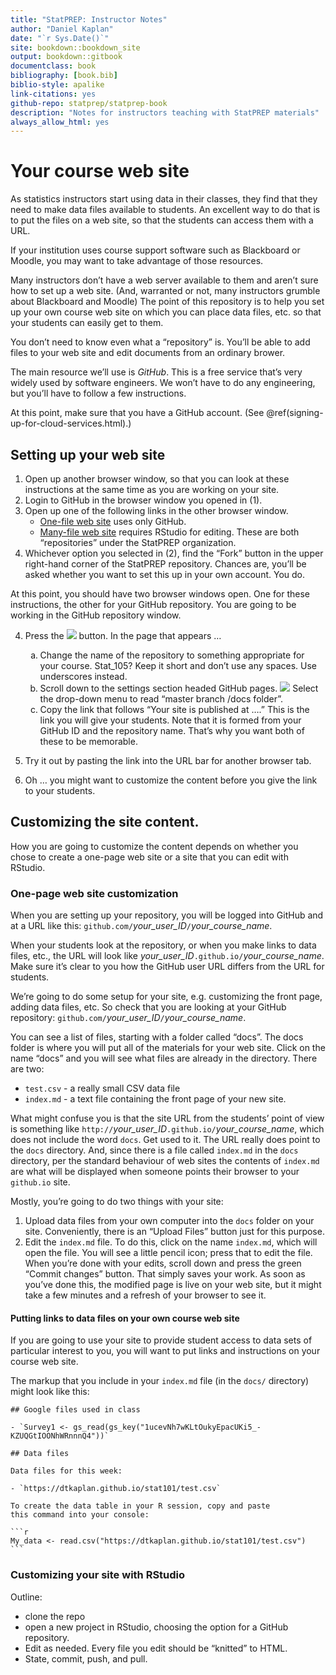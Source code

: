 ```yaml
--- 
title: "StatPREP: Instructor Notes"
author: "Daniel Kaplan"
date: "`r Sys.Date()`"
site: bookdown::bookdown_site
output: bookdown::gitbook
documentclass: book
bibliography: [book.bib]
biblio-style: apalike
link-citations: yes
github-repo: statprep/statprep-book
description: "Notes for instructors teaching with StatPREP materials"
always_allow_html: yes
---
```


# Your course web site

As statistics instructors start using data in their classes, they find that they need to make data files available to students. An excellent way to do that is to put the files on a web site, so that the students can access them with a URL.

If your institution uses course support software such as Blackboard or Moodle, you may want to take advantage of those resources.

Many instructors don't have a web server available to them and aren't sure how to set up a web site. (And, warranted or not, many instructors grumble about Blackboard and Moodle) The point of this repository is to help you set up your own course web site on which you can place data files, etc. so that your students can easily get to them.


You don't need to know even what a "repository" is. You'll be able to add files to your web site and edit documents from an ordinary brower.

The main resource we'll use is *GitHub*. This is a free service that's very widely used by software engineers. We won't have to do any engineering, but you'll have to follow a few instructions.

At this point, make sure that you have a GitHub account. (See \@ref(signing-up-for-cloud-services.html).)

## Setting up your web site

1. Open up another browser window, so that you can look at these instructions at the same time as you are working on your site.
1. Login to GitHub in the browser window you opened in (1).
2. Open up one of the following links in the other browser window.
    - [One-file web site](https://github.com/StatPREP/one-page-website) uses only GitHub.
    - [Many-file web site](https://github.com/StatPREP/website-template) requires RStudio for editing.
    These are both "repositories" under the StatPREP organization.
3. Whichever option you selected in (2), find the "Fork" button in the upper right-hand corner of the StatPREP repository. Chances are, you'll be asked whether you want to set this up in your own account. You do. 

At this point, you should have two browser windows open. One for these instructions, the other for your GitHub repository. You are going to be working in the GitHub repository window.

4. Press the ![](images/settings-github.png) button. In the page that appears ...

    a. Change the name of the repository to something appropriate for your course. Stat_105? Keep it short and don't use any spaces. Use underscores instead.
    b. Scroll down to the settings section headed GitHub pages. 
    ![](images/gh-pages.png)
    Select the drop-down menu to read "master branch /docs folder".
    c. Copy the link that follows "Your site is published at ...." This is the link you will give your students. Note that it is formed from your GitHub ID and the repository name. That's why you want both of these to be memorable.
    
5. Try it out by pasting the link into the URL bar for another browser tab.

6. Oh ... you might want to customize the content before you give the link to your students.

## Customizing the site content.

How you are going to customize the content depends on whether you chose to create a one-page web site or a site that you can edit with RStudio.

### One-page web site customization

When you are setting up your repository, you will be logged into GitHub and at a URL like this: `github.com/`*your_user_ID*`/`*your_course_name*.

When your students look at the repository, or when you make links to data files, etc., the URL will look like *your_user_ID*`.github.io/`*your_course_name*. Make sure it's clear to you how the GitHub user URL differs from the URL for students.

We're going to do some setup for your site, e.g. customizing the front page, adding data files, etc. So check that you are looking at your GitHub repository: `github.com/`*your_user_ID*`/`*your_course_name*. 

You can see a list of files, starting with a folder called "docs". The docs folder is where you will put all of the materials for your web site. Click on the name "docs" and you will see what files are already in the directory.  There are two:

- `test.csv` - a really small CSV data file
- `index.md` - a text file containing the front page of your new site.

What might confuse you is that the site URL from the students' point of view is something like `http://`*your_user_ID*`.github.io/`*your_course_name*, which does not include the word `docs`. Get used to it. The URL really does point to the `docs` directory. And, since there is a file called `index.md` in the `docs` directory, per the standard behaviour of web sites the contents of `index.md` are what will be displayed when someone points their browser to your `github.io` site.

Mostly, you're going to do two things with your site:

1. Upload data files from your own computer into the `docs` folder on your site. Conveniently, there is an "Upload Files" button just for this purpose.
2. Edit the `index.md` file. To do this, click on the name `index.md`, which will open the file. You will see a little pencil icon; press that to edit the file. When you're done with your edits, scroll down and press the green "Commit changes" button. That simply saves your work. As soon as you've done this, the modified page is live on your web site, but it might take a few minutes and a refresh of your browser to see it.

#### Putting links to data files on your own course web site

If you are going to use your site to provide student access to data sets of particular interest to you, you will want to put links and instructions on your course web site.

The markup that you include in your `index.md` file (in the `docs/` directory) might look like this:

````
## Google files used in class

- `Survey1 <- gs_read(gs_key("1ucevNh7wKLtOukyEpacUKi5_-KZUQGtIOONhWRnnnQ4"))`

## Data files

Data files for this week:

- `https://dtkaplan.github.io/stat101/test.csv`

To create the data table in your R session, copy and paste 
this command into your console:

```r
My_data <- read.csv("https://dtkaplan.github.io/stat101/test.csv")
```
````

### Customizing your site with RStudio

Outline:

- clone the repo
- open a new project in RStudio, choosing the option for a GitHub repository.
- Edit as needed. Every file you edit should be "knitted" to HTML.
- State, commit, push, and pull.


 





